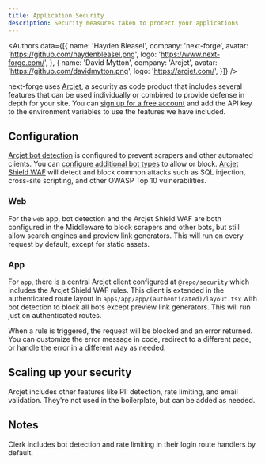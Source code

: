 ```yaml
---
title: Application Security
description: Security measures taken to protect your applications.
---
```



<Authors data={[{
  name: 'Hayden Bleasel',
  company: 'next-forge',
  avatar: 'https://github.com/haydenbleasel.png',
  logo: 'https://www.next-forge.com/',
}, {
  name: 'David Mytton',
  company: 'Arcjet',
  avatar: 'https://github.com/davidmytton.png',
  logo: 'https://arcjet.com/',
}]} />

next-forge uses [Arcjet](https://arcjet.com/), a security as code product that includes several features that can be used individually or combined to provide defense in depth for your site. You can [sign up for a free account](https://arcjet.com/) and add the API key to the environment variables to use the features we have included.

## Configuration

[Arcjet bot detection](https://docs.arcjet.com/bot-protection/concepts) is configured to prevent scrapers and other automated clients. You can [configure additional bot types](https://docs.arcjet.com/bot-protection/identifying-bots) to allow or block. [Arcjet Shield WAF](https://docs.arcjet.com/shield/concepts) will detect and block common attacks such as SQL injection, cross-site scripting, and other OWASP Top 10 vulnerabilities.

### Web

For the `web` app, bot detection and the Arcjet Shield WAF are both configured in the Middleware to block scrapers and other bots, but still allow search engines and preview link generators. This will run on every request by default, except for static assets.

### App

For `app`, there is a central Arcjet client configured at `@repo/security` which includes the Arcjet Shield WAF rules. This client is extended in the authenticated route layout in `apps/app/app/(authenticated)/layout.tsx` with bot detection to block all bots except preview link generators. This will run just on authenticated routes. 

When a rule is triggered, the request will be blocked and an error returned. You can customize the error message in code, redirect to a different page, or handle the error in a different way as needed.

## Scaling up your security

Arcjet includes other features like PII detection, rate limiting, and email validation. They're not used in the boilerplate, but can be added as needed.

## Notes

Clerk includes bot detection and rate limiting in their login route handlers by default.

